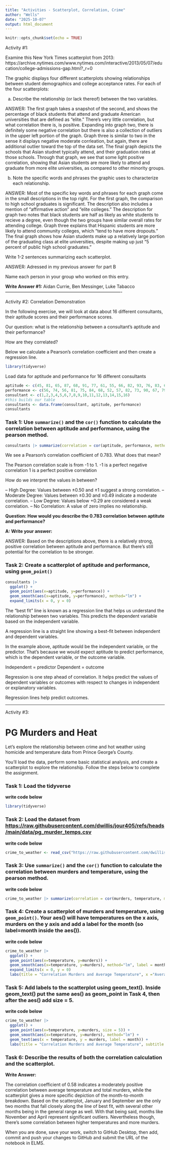 ```yaml
---
title: "Activities - Scatterplot, Correlation, Crime"
author: "Wells"
date: "2025-10-07"
output: html_document
---
```


```r
knitr::opts_chunk$set(echo = TRUE)
```

Activity #1:

Examine this New York Times scatterplot from 2013:
https://archive.nytimes.com/www.nytimes.com/interactive/2013/05/07/education/college-admissions-gap.html?_r=0

The graphic displays four different scatterplots showing relationships between student demographics and college acceptance rates. For each of the four scatterplots:

a) Describe the relationship (or lack thereof) between the two variables.

ANSWER: The first graph takes a snapshot of the second, and shows the percentage of black students that attend and graduate American universities that are defined as "elite." There's very little correlation, but what correlation there is, is positive. Expanding into graph two, there is definitely some negative correlation but there is also a collection of outliers in the upper left portion of the graph. Graph three is similar to two in the sense it displays negative moderate corrleation, but again, there are additional outlier toward the top of the data set. The final graph depicts the schools that Asian studnet typically attend, and their graduation rates at those schools. Through that graph, we see that some light positive correlation, showing that Asian students are more likely to attend and graduate from more elite universities, as compared to other minority groups. 

b) Note the specific words and phrases the graphic uses to characterize each relationship.

ANSWER: Most of the specific key words and phrases for each graph come in the small descriptions in the top right. For the first graph, the comparison to high school graduates is significant. The description also includes a mention of "affirmative action" and "elite colleges." The description for graph two notes that black students are half as likely as white students to recieve a degree, even though the two groups have similar overall rates for attending college. Graph three explains that Hispanic students are more likely to attend community colleges, which "tend to have more dropouts." The final graph shows how Asian students make up a relatively large portion of the graduating class at elite universities, despite making up just "5 percent of public high school graduates."   

Write 1-2 sentences summarizing each scatterplot.

ANSWER: Adressed in my previous answer for part B

Name each person in your group who worked on this entry.

**Write Answer #1:**
Aidan Currie, Ben Messinger, Luke Tabacco 
-------------------------------------------------------------------------------

Activity #2: Correlation Demonstration

In the following exercise, we will look at data about 16 different consultants, their aptitude scores and their performance scores.

Our question: what is the relationship between a consultant's aptitude and their performance? 

How are they correlated?

Below we calculate a Pearson's correlation coefficient and then create a regression line.

```r
library(tidyverse)
```

Load data for aptitude and performance for 16 different consultants
```r
aptitude <- c(45, 81, 65, 87, 68, 91, 77, 61, 55, 66, 82, 93, 76, 83, 61, 74)
performance <- c(56, 74, 56, 81, 75, 84, 68, 52, 57, 82, 73, 90, 67, 79, 70, 66)
consultant <- c(1,2,3,4,5,6,7,8,9,10,11,12,13,14,15,16)
#this builds our table
consultants <- data.frame(consultant, aptitude, performance)
consultants
```


### Task 1: Use `summarize()` and the `cor()` function to calculate the correlation between aptitude and performance, using the pearson method.

```r
consultants |> summarize(correlation = cor(aptitude, performance, method="pearson"))
```

We see a Pearson's correlation coefficient of 0.783.
What does that mean?

The Pearson correlation scale is from -1 to 1.
-1 is a perfect negative correlation
1 is a perfect positive correlation

How do we interpret the values in between?

-- High Degree: Values between ±0.50 and ±1 suggest a strong correlation.
-- Moderate Degree: Values between ±0.30 and ±0.49 indicate a moderate correlation.
-- Low Degree: Values below +0.29 are considered a weak correlation.
-- No Correlation: A value of zero implies no relationship.

**Question: How would you describe the 0.783 correlation between aptitute and performance?**

**A: Write your answer:**

ANSWER: Based on the descriptions above, there is a relatively strong, positive correlation between aptitude and performance. But there's still potential for the correlation to be stronger.

### Task 2: Create a scatterplot of aptitude and performance, using `geom_point()`

```r

consultants |> 
  ggplot() +
  geom_point(aes(x=aptitude, y=performance)) +
  geom_smooth(aes(x=aptitude, y=performance), method="lm") +
  expand_limits(x = 0, y = 0)

```


The "best fit" line is known as a regression line that helps us understand the relationship between two variables. This predicts the dependent variable based on the independent variable. 

A regression line is a straight line showing a best-fit between independent and dependent variables.

In the example above, aptitude would be the independent variable, or the predictor. That's because we would expect aptitude to predict performance, which is the dependent variable, or the outcome variable.

Independent = predictor
Dependent = outcome

Regression is one step ahead of correlation. It helps predict the values of dependent variables or outcomes with respect to changes in independent or explanatory variables. 

Regression lines help predict outcomes.


-------------------------------------------------------------------------------

Activity #3: 

# PG Murders and Heat

Let's explore the relationship between crime and hot weather using homicide and temperature data from Prince George's County. 

You'll load the data, perform some basic statistical analysis, and create a scatterplot to explore the relationship. Follow the steps below to complete the assignment.

### Task 1: Load the tidyverse

**write code below**
```r
library(tidyverse)
```


### Task 2: Load the dataset from [https://raw.githubusercontent.com/dwillis/jour405/refs/heads/main/data/pg_murder_temps.csv](https://raw.githubusercontent.com/dwillis/jour405/refs/heads/main/data/pg_murder_temps.csv)

**write code below**
```r
crime_to_weather <- read_csv("https://raw.githubusercontent.com/dwillis/jour405/refs/heads/main/data/pg_murder_temps.csv")
```



### Task 3: Use `summarize()` and the `cor()` function to calculate the correlation between murders and temperature, using the pearson method.

**write code below**
```r
crime_to_weather |> summarize(correlation = cor(murders, temperature, method="pearson"))
```



### Task 4: Create a scatterplot of murders and temperature, using `geom_point()`. Your aes() will have temperatures on the x axis, murders on the y axis and add a label for the month (so label=month inside the aes()).

**write code below**
```r
crime_to_weather |> 
  ggplot() +
  geom_point(aes(x=temperature, y=murders)) +
  geom_smooth(aes(x=temperature, y=murders), method="lm", label = month) +
  expand_limits(x = 0, y = 0)
  labs(title = "Correlation Murders and Average Temperature", x ="Average Temperature", y ="Murders")
```


### Task 5: Add labels to the scatterplot using geom_text(). Inside geom_text() put the same aes() as geom_point in Task 4, then after the aes() add size = 5.

**write code below**
```r
crime_to_weather |> 
  ggplot() +
  geom_point(aes(x=temperature, y=murders, size = 5)) +
  geom_smooth(aes(x=temperature, y=murders), method="lm") +
  geom_text(aes(x = temperature, y = murders, label = month)) + 
  labs(title = "Correlation Murders and Average Temperature", subtitle = "What's the relationship?", x ="Average Temperature", y ="Murders")
```


### Task 6: Describe the results of both the correlation calculation and the scatterplot.

**Write Answer:**

The correlation coefficient of 0.58 indicates a moderately positive correlation between average temperature and total murders, while the scatterplot gives a more specific depiction of the month-to-month breakdown. Based on the scatterplot, January and September are the only two months that fall closely along the line of best fit, with several other months being in the general range as well. With that being said, months like November and April represent significant outliers. Nevertheless though, there's some correlation between higher temperatures and more murders. 

When you are done, save your work, switch to GitHub Desktop, then add, commit and push your changes to GitHub and submit the URL of the notebook in ELMS.
